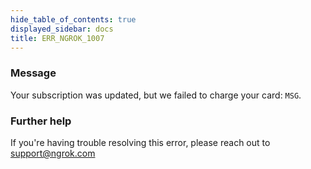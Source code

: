 ```yaml
---
hide_table_of_contents: true
displayed_sidebar: docs
title: ERR_NGROK_1007
---
```




### Message

Your subscription was updated, but we failed to charge your card: `MSG`.

<ErrorDetails error="err_ngrok_1007" />

### Further help

If you're having trouble resolving this error, please reach out to [support@ngrok.com](mailto:support@ngrok.com?subject=Help%20with%20ERR_NGROK_1007)
